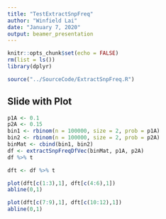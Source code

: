 ```yaml
---
title: "TestExtractSnpFreq"
author: "Winfield Lai"
date: "January 7, 2020"
output: beamer_presentation
---
```


```r
knitr::opts_chunk$set(echo = FALSE)
rm(list = ls())
library(dplyr)
```



```r
source("../SourceCode/ExtractSnpFreq.R")
```

## Slide with Plot

```r
p1A <- 0.1
p2A <- 0.15
bin1 <- rbinom(n = 100000, size = 2, prob = p1A)
bin2 <- rbinom(n = 100000, size = 2, prob = p2A)
binMat <- cbind(bin1, bin2)
df <- extractSnpFreqDfVec(binMat, p1A, p2A)
df %>% t
```

```r
dft <- df %>% t

plot(dft[c(1:3),1], dft[c(4:6),1])
abline(0,1)
```

```r
plot(dft[c(7:9),1], dft[c(10:12),1])
abline(0,1)
```